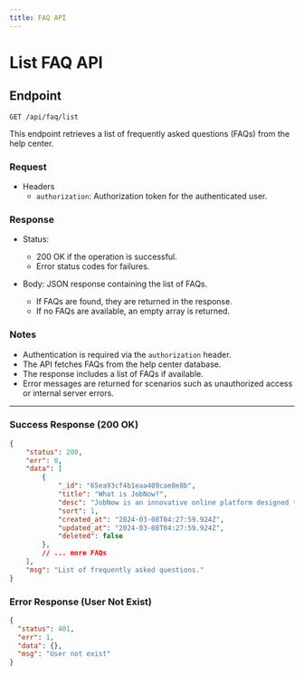 ```yaml
---
title: FAQ API
---
```


# List FAQ API

## Endpoint

`GET /api/faq/list`

This endpoint retrieves a list of frequently asked questions (FAQs) from the help center.

### Request

- Headers
  - `authorization`: Authorization token for the authenticated user.

### Response

- Status:
  - 200 OK if the operation is successful.
  - Error status codes for failures.

- Body: JSON response containing the list of FAQs.
  - If FAQs are found, they are returned in the response.
  - If no FAQs are available, an empty array is returned.

### Notes

- Authentication is required via the `authorization` header.
- The API fetches FAQs from the help center database.
- The response includes a list of FAQs if available.
- Error messages are returned for scenarios such as unauthorized access or internal server errors.

---

### Success Response (200 OK)

```json
{
    "status": 200,
    "err": 0,
    "data": [
        {
            "_id": "65ea93cf4b1eaa409cae8e8b",
            "title": "What is JobNow?",
            "desc": "JobNow is an innovative online platform designed to connect job seekers with businesses across various industries, streamlining the recruitment process for both parties.",
            "sort": 1,
            "created_at": "2024-03-08T04:27:59.924Z",
            "updated_at": "2024-03-08T04:27:59.924Z",
            "deleted": false
        },
        // ... more FAQs
    ],
    "msg": "List of frequently asked questions."
}
```

### Error Response (User Not Exist)

```json
{
  "status": 401,
  "err": 1,
  "data": {},
  "msg": "User not exist"
}
```